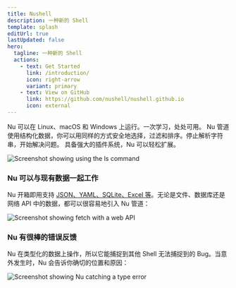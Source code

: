 ```yaml
---
title: Nushell
description: 一种新的 Shell
template: splash
editUrl: true
lastUpdated: false
hero:
  tagline: 一种新的 Shell
  actions:
    - text: Get Started
      link: /introduction/
      icon: right-arrow
      variant: primary
    - text: View on GitHub
      link: https://github.com/nushell/nushell.github.io
      icon: external
---
```



<CardGrid>
  <Card title="利用管道控制任意系统">
    Nu 可以在 Linux、macOS 和 Windows 上运行。一次学习，处处可用。
  </Card>
  <Card title="一切皆数据">
    Nu
    管道使用结构化数据，你可以用同样的方式安全地选择，过滤和排序。停止解析字符串，开始解决问题。
  </Card>
  <Card title="强大的插件系统">具备强大的插件系统，Nu 可以轻松扩展。</Card>
</CardGrid>

<br />

![Screenshot showing using the ls command](../../../assets/images/ls-example.png)

### Nu 可以与现有数据一起工作

Nu 开箱即用支持 [JSON、YAML、SQLite、Excel 等](/zh-CN/book/loading_data.md)。无论是文件、数据库还是网络 API 中的数据，都可以很容易地引入 Nu 管道：

![Screenshot showing fetch with a web API](../../../assets/images/fetch-example.png)

### Nu 有很棒的错误反馈

Nu 在类型化的数据上操作，所以它能捕捉到其他 Shell 无法捕捉到的 Bug。当意外发生时，Nu 会告诉你确切的位置和原因：

![Screenshot showing Nu catching a type error](../../../assets/images/0_60_miette.png)
